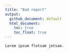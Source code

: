 ```yaml
---
title: "Bad report"
output:
  github_document: default
  html_document:
    toc: true
    toc_float: true
---
```


```r
Lorem ipsum flotsam jetsam.
```
